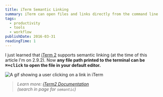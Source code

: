 ```yaml
---
title: iTerm Semantic Linking
summary: iTerm can open files and links directly from the command line.
tags:
  - productivity
  - tools
  - workflow
publishDate: 2016-03-31
readingTime: 1
---
```


I just learned that [iTerm 2][iterm] supports semantic linking (at the time of this article I'm on 2.9.2). Now **any file
path printed to the terminal can be <kbd>⌘+click</kbd> to open the file in your default editor.**

![A gif showing a user clicking on a link in iTerm](iTermSemanticLinks_crvaz3.gif)

> _Learn more: [iTerm2 Documentation][iterm_docs]<br>
> (search in page for `semantic`)_

[iterm]: https://www.iterm2.com/
[iterm_docs]: https://www.iterm2.com/documentation-one-page.html
